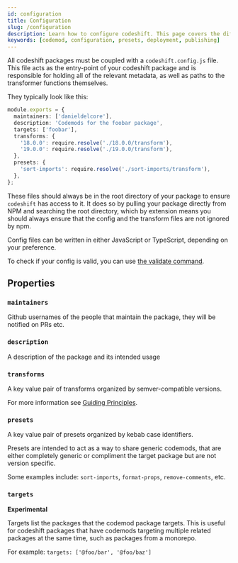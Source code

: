 ```yaml
---
id: configuration
title: Configuration
slug: /configuration
description: Learn how to configure codeshift. This page covers the different ways you can configure codemods withing your codebase.
keywords: [codemod, configuration, presets, deployment, publishing]
---
```


All codeshift packages must be coupled with a `codeshift.config.js` file.
This file acts as the entry-point of your codeshift package and is responsible for holding all of the relevant metadata, as well as paths to the transformer functions themselves.

They typically look like this:

```ts
module.exports = {
  maintainers: ['danieldelcore'],
  description: 'Codemods for the foobar package',
  targets: ['foobar'],
  transforms: {
    '18.0.0': require.resolve('./18.0.0/transform'),
    '19.0.0': require.resolve('./19.0.0/transform'),
  },
  presets: {
    'sort-imports': require.resolve('./sort-imports/transform'),
  },
};
```

These files should always be in the root directory of your package to ensure `codeshift` has access to it.
It does so by pulling your package directly from NPM and searching the root directory, which by extension means you should always ensure that the config and the transform files are not ignored by npm.

Config files can be written in either JavaScript or TypeScript, depending on your preference.

To check if your config is valid, you can use [the validate command](cli#validate).

## Properties

### `maintainers`

Github usernames of the people that maintain the package, they will be notified on PRs etc.

### `description`

A description of the package and its intended usage

### `transforms`

A key value pair of transforms organized by semver-compatible versions.

For more information see [Guiding Principles](guiding-principles#codemods-should-target-a-version-of-package).

### `presets`

A key value pair of presets organized by kebab case identifiers.

Presets are intended to act as a way to share generic codemods, that are either completely generic or compliment the target package but are not version specific.

Some examples include: `sort-imports`, `format-props`, `remove-comments`, etc.

### `targets`

**Experimental**

Targets list the packages that the codemod package targets.
This is useful for codeshift packages that have codemods targeting multiple related packages at the same time, such as packages from a monorepo.

For example: `targets: ['@foo/bar', '@foo/baz']`
